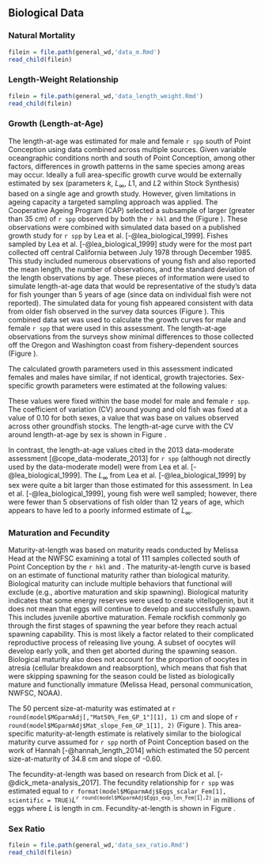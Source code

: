## Biological Data{#bio-data}

### Natural Mortality

```r
filein = file.path(general_wd,'data_m.Rmd')
read_child(filein)
```

### Length-Weight Relationship

```r
filein = file.path(general_wd,'data_length_weight.Rmd')
read_child(filein)
```

### Growth (Length-at-Age)

The length-at-age was estimated for male and female `r spp` south of Point Conception using data combined across multiple sources.  Given variable oceangraphic conditions north and south of Point Conception, among other factors, differences in growth patterns in the same species among areas may occur. Ideally a full area-specific growth curve would be externally estimated by sex (parameters $k$, $L_{\infty}$, $L1$, and $L2$ within Stock Synthesis) based on a single age and growth study. However, given limitations in ageing capacity  a targeted sampling approach was applied. The Cooperative Ageing Program (CAP) selected a subsample of larger (greater than 35 cm) of `r spp` observed by both the `r hkl` and the \Gls{s-wcgbt} (Figure \ref{fig:survey-len-at-age-data}). These observations were combined with simulated data based on a published growth study for `r spp` by Lea et al. [-@lea_biological_1999]. Fishes sampled by Lea et al. [-@lea_biological_1999] study were for the most part collected off central California between July 1978 through December 1985. This study included numerous observations of young fish and also reported the mean length, the number of observations, and the standard deviation of the length observations by age. These pieces of information were used to simulate length-at-age data that would be representative of the study's data for fish younger than 5 years of age (since data on individual fish were not reported). The simulated data for young fish appeared consistent with data from older fish observed in the survey data sources (Figure \ref{fig:south-len-at-age-data}). This combined data set was used to calculate the growth curves for male and female `r spp` that were used in this assessment. The length-at-age observations from the surveys show minimal differences to those collected off the Oregon and Washington coast from fishery-dependent sources (Figure \ref{fig:len-at-age-comp}).

The calculated growth parameters used in this assessment indicated females and males have similar, if not identical, growth trajectories.  Sex-specific growth parameters were estimated at the following values:

\begin{centering}

Females $L_{\infty}$ = `r round(model$MGparmAdj$L_at_Amax_Fem_GP_1[1], 1)` cm; $k$ = `r round(model$MGparmAdj$VonBert_K_Fem_GP_1[1], 3)`

Males $L_{\infty}$ = `r round(model$MGparmAdj$L_at_Amax_Mal_GP_1[1], 1)` cm; $k$ = `r round(model$MGparmAdj$VonBert_K_Mal_GP_1[1], 3)`

\end{centering}

\vspace{0.75cm}

These values were fixed within the base model for male and female `r spp`. The coefficient of variation (CV) around young and old fish was fixed at a value of 0.10 for both sexes, a value that was base on values  observed across other groundfish stocks. The length-at-age curve with the CV around length-at-age by sex is shown in Figure \ref{fig:len-age-ss}. 

In contrast, the length-at-age values cited in the 2013 data-moderate assessment [@cope_data-moderate_2013] for `r spp` (although not directly used by the data-moderate model) were from Lea et al. [-@lea_biological_1999]. The $L_{\infty}$ from Lea et al. [-@lea_biological_1999] by sex were quite a bit larger than those estimated for this assessment. In Lea et al. [-@lea_biological_1999], young fish were well sampled; however, there were fewer than 5 observations of fish older than 12 years of age, which appears to have led to a poorly informed estimate of $L_{\infty}$.    


### Maturation and Fecundity

Maturity-at-length was based on maturity reads conducted by Melissa Head at the NWFSC examining a total of 111 samples collected south of Point Conception by the `r hkl` and \Gls{s-wcgbt}. The maturity-at-length curve is based on an estimate of functional maturity rather than biological maturity. Biological maturity can include multiple behaviors that functional will exclude (e.g., abortive maturation and skip spawning). Biological maturity indicates that some energy reserves were used to create vitellogenin, but it does not mean that eggs will continue to develop and successfully spawn. This includes juvenile abortive maturation. Female rockfish commonly go through the first stages of spawning the year before they reach actual spawning capability. This is most likely a factor related to their complicated reproductive process of releasing live young. A subset of oocytes will develop early yolk, and then get aborted during the spawning season. Biological maturity also does not account for the proportion of oocytes in atresia (cellular breakdown and reabsorption), which means that fish that were skipping spawning for the season could be listed as biologically mature and functionally immature (Melissa Head, personal communication, NWFSC, NOAA). 

The 50 percent size-at-maturity was estimated at `r round(model$MGparmAdj[,"Mat50%_Fem_GP_1"][1], 1)` cm and slope of `r round(model$MGparmAdj$Mat_slope_Fem_GP_1[1], 2)` (Figure \ref{fig:maturity}). This area-specific maturity-at-length estimate is relatively similar to the biological maturity curve assumed for `r spp` north of Point Conception based on the work of Hannah [-@hannah_length_2014] which estimated the 50 percent size-at-maturity of 34.8 cm and slope of -0.60.  

The fecundity-at-length was based on research from Dick et al. [-@dick_meta-analysis_2017]. The fecundity relationship for `r spp` was estimated equal to `r format(model$MGparmAdj$Eggs_scalar_Fem[1], scientific = TRUE)`$L$^`r round(model$MGparmAdj$Eggs_exp_len_Fem[1],2)`^ in millions of eggs where $L$ is length in cm. Fecundity-at-length is shown in Figure \ref{fig:fecundity}.


### Sex Ratio

```r
filein = file.path(general_wd,'data_sex_ratio.Rmd')
read_child(filein)
```